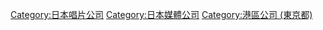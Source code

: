 [[Category:日本唱片公司|Category:日本唱片公司]]
[[Category:日本媒體公司|Category:日本媒體公司]]
[[Category:港區公司_(東京都)|Category:港區公司 (東京都)]]